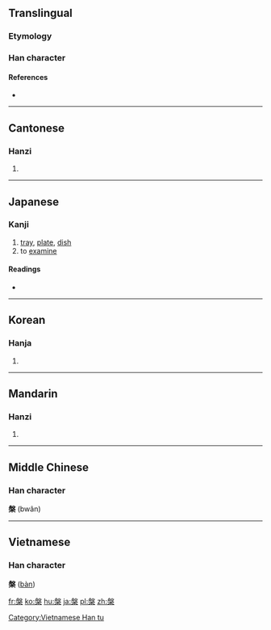 ==Translingual==

===Etymology===
{{Han compound|般|木|t2=wood|c1=p|c2=s|ls=psc}}

===Han character===
{{Han char|rn=75|rad=木|as=10|sn=14|four=27904|canj=HED,XHED|ids=⿱般木}}

====References====
* {{Han ref|kx=0545.200|dkj=15303|dj=0933.090|hdz=21265.080|uh=69C3|ud=27075|bh=BA6E|bd=47726}}

----

==Cantonese==

===Hanzi===
{{yue-hanzi|jyut=pun4|y=pun4}}

# {{defn|lang=yue|sort=木10}}

----

==Japanese==

===Kanji===
{{ja-kanji|grade=|rs=木10}}

# [[tray]], [[plate]], [[dish]]
# to [[examine]]

====Readings====
* {{ja-readings|on=[[はん]] (han), [[ばん]] (ban)|kun=[[たらい]] (tarai)}}

----

==Korean==

===Hanja===
{{ko-hanja|hangeul=반|eumhun=|rv=ban|mr=pan|y=pan}}

# {{defn|lang=ko|sort=木10}}

----

==Mandarin==

===Hanzi===
{{cmn-hanzi|pin=[[pán]] ([[pan2]])|wg=p'an<sup>2</sup>}}
# {{defn|lang=cmn|sort=木10}}

----

==Middle Chinese==

===Han character===
'''槃''' (bwân)

----

==Vietnamese==

===Han character===
'''槃''' ([[bàn]])

[[Category:Vietnamese Han tu]]

[[fr:槃]]
[[ko:槃]]
[[hu:槃]]
[[ja:槃]]
[[pl:槃]]
[[zh:槃]]